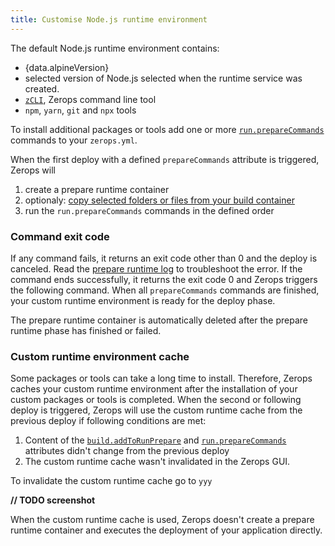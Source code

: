 ```yaml
---
title: Customise Node.js runtime environment
---
```



The default Node.js runtime environment contains:
* <span>{data.alpineVersion}</span>
* selected version of Node.js selected when the runtime service was created.
* <a href="/references/cli/install"><code>zCLI</code></a>, Zerops command line tool
* `npm`, `yarn`, `git` and `npx` tools

To install additional packages or tools add one or more <a href="/nodejs/how-to/build-pipeline#preparecommands-1"><code>run.prepareCommands</code></a> commands to your `zerops.yml`.

When the first deploy with a defined `prepareCommands` attribute is triggered, Zerops will
1. create a prepare runtime container
2. optionaly: [copy selected folders or files from your build container](/nodejs/how-to/build-pipeline#copy-folders-or-files-from-your-build-container)
3. run the `run.prepareCommands` commands in the defined order

### Command exit code

If any command fails, it returns an exit code other than 0 and the deploy is canceled. Read the [prepare runtime log](/nodejs/how-to/logs#prepare-runtime-log) to troubleshoot the error. If the command ends successfully, it returns the exit code 0 and Zerops triggers the following command. When all `prepareCommands` commands are finished, your custom runtime environment is ready for the deploy phase.

The prepare runtime container is automatically deleted after the prepare runtime phase has finished or failed.

### Custom runtime environment cache

Some packages or tools can take a long time to install. Therefore, Zerops caches your custom runtime environment after the installation of your custom packages or tools is completed. When the second or following deploy is triggered, Zerops will use the custom runtime cache from the previous deploy if following conditions are met:
1. Content of the <a href="/nodejs/how-to/build-pipeline#copy-folders-or-files-from-your-build-container"><code>build.addToRunPrepare</code></a> and <a href="/nodejs/how-to/build-pipeline#preparecommands-1"><code>run.prepareCommands</code></a> attributes didn't change from the previous deploy
2. The custom runtime cache wasn't invalidated in the Zerops GUI.

To invalidate the custom runtime cache go to `yyy`

**// TODO screenshot**

When the custom runtime cache is used, Zerops doesn't create a prepare runtime container and executes the deployment of your application directly.
